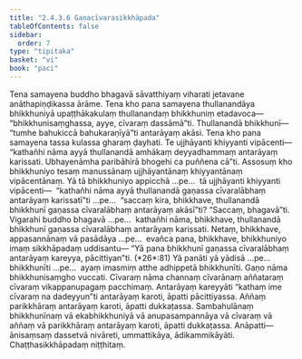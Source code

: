 ```yaml
---
title: "2.4.3.6 Gaṇacīvarasikkhāpada"
tableOfContents: false
sidebar:
  order: 7
type: "tipitaka"
basket: "vi"
book: "paci"
---
```



<DynamicBreadcrumb />

<Division number="907" book="paci">

<Paragraph number="2833" book="paci">
Tena samayena buddho bhagavā sāvatthiyaṃ viharati jetavane anāthapiṇḍikassa ārāme. Tena kho pana samayena thullanandāya bhikkhuniyā upaṭṭhākakulaṃ thullanandaṃ bhikkhuniṃ etadavoca—  “bhikkhunisaṃghassa, ayye, cīvaraṃ dassāmā”ti. Thullanandā bhikkhunī—  “tumhe bahukiccā bahukaraṇīyā”ti antarāyaṃ akāsi. Tena kho pana samayena tassa kulassa gharaṃ ḍayhati. Te ujjhāyanti khiyyanti vipācenti—  “kathañhi nāma ayyā thullanandā amhākaṃ deyyadhammaṃ antarāyaṃ karissati. Ubhayenāmha paribāhirā bhogehi ca puññena cā”ti.
</Paragraph>

<Paragraph number="2834" book="paci">
Assosuṃ kho bhikkhuniyo tesaṃ manussānaṃ ujjhāyantānaṃ khiyyantānaṃ vipācentānaṃ. Yā tā bhikkhuniyo appicchā …pe…  tā ujjhāyanti khiyyanti vipācenti—  “kathañhi nāma ayyā thullanandā gaṇassa cīvaralābhaṃ antarāyaṃ karissatī”ti …pe…  “saccaṃ kira, bhikkhave, thullanandā bhikkhunī gaṇassa cīvaralābhaṃ antarāyaṃ akāsī”ti? “Saccaṃ, bhagavā”ti. Vigarahi buddho bhagavā …pe…  kathañhi nāma, bhikkhave, thullanandā bhikkhunī gaṇassa cīvaralābhaṃ antarāyaṃ karissati. Netaṃ, bhikkhave, appasannānaṃ vā pasādāya …pe…  evañca pana, bhikkhave, bhikkhuniyo imaṃ sikkhāpadaṃ uddisantu—
</Paragraph>

</Division>
<Division number="908" book="paci">

<Paragraph number="2835" book="paci">
<Emphasis>“Yā pana bhikkhunī gaṇassa cīvaralābhaṃ antarāyaṃ kareyya, pācittiyan”</Emphasis>ti. (*26*:<Emphasis>81</Emphasis>)
</Paragraph>

</Division>
<Division number="909" book="paci">

<Paragraph number="2836" book="paci">
<Emphasis>Yā panā</Emphasis>ti yā yādisā …pe…  <Emphasis>bhikkhunī</Emphasis>ti …pe…  ayaṃ imasmiṃ atthe adhippetā bhikkhunīti.
</Paragraph>

<Paragraph number="2837" book="paci">
<Emphasis>Gaṇo</Emphasis> nāma bhikkhunisaṃgho vuccati.
</Paragraph>

<Paragraph number="2838" book="paci">
<Emphasis>Cīvaraṃ</Emphasis> nāma channaṃ cīvarānaṃ aññataraṃ cīvaraṃ vikappanupagaṃ pacchimaṃ.
</Paragraph>

<Paragraph number="2839" book="paci">
<Emphasis>Antarāyaṃ kareyyā</Emphasis>ti “kathaṃ ime cīvaraṃ na dadeyyun”ti antarāyaṃ karoti, āpatti pācittiyassa. Aññaṃ parikkhāraṃ antarāyaṃ karoti, āpatti dukkaṭassa. Sambahulānaṃ bhikkhunīnaṃ vā ekabhikkhuniyā vā anupasampannāya vā cīvaraṃ vā aññaṃ vā parikkhāraṃ antarāyaṃ karoti, āpatti dukkaṭassa.
</Paragraph>

</Division>
<Division number="910" book="paci">

<Paragraph number="2840" book="paci">
Anāpatti—  ānisaṃsaṃ dassetvā nivāreti, ummattikāya, ādikammikāyāti.

</Paragraph>
</Division>

<Paragraph number="2841" type="center" book="paci">
Chaṭṭhasikkhāpadaṃ niṭṭhitaṃ.
</Paragraph>